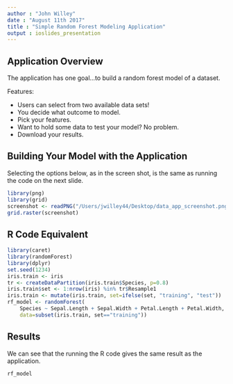 ```yaml
---
author : "John Willey"
date : "August 11th 2017"
title : "Simple Random Forest Modeling Application"
output : ioslides_presentation
---
```


## Application Overview

The application has one goal...to build a random forest model of a dataset.

Features:

* Users can select from two available data sets!
* You decide what outcome to model.
* Pick your features.
* Want to hold some data to test your model? No problem.
* Download your results.

## Building Your Model with the Application
Selecting the options below, as in the screen shot, is the same as running the code on the next slide.

```r
library(png)
library(grid)
screenshot <- readPNG("/Users/jwilley44/Desktop/data_app_screenshot.png")
grid.raster(screenshot)
```

## R Code Equivalent

```r
library(caret)
library(randomForest)
library(dplyr)
set.seed(1234)
iris.train <- iris
tr <- createDataPartition(iris.train$Species, p=0.8)
iris.train$set <- 1:nrow(iris) %in% tr$Resample1
iris.train <- mutate(iris.train, set=ifelse(set, "training", "test"))
rf_model <- randomForest(
    Species ~ Sepal.Length + Sepal.Width + Petal.Length + Petal.Width, 
    data=subset(iris.train, set=="training"))
```

## Results
We can see that the running the R code gives the same result as the application.
```r
rf_model
```

